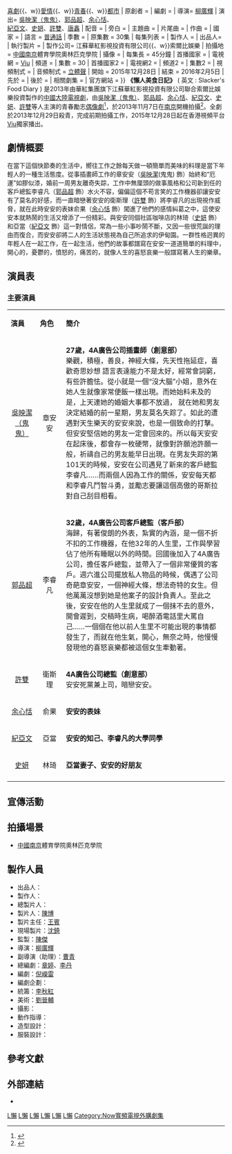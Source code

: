 {{電視節目信息框
| 名稱 = 懶人美食日記
| 原名 = Slacker's Food Diary
| 英文名稱 = 
| 圖片 = [[File:懶人美食日記.jpg|320px]]
| 圖說 =
| 類型= [[時裝|時裝]]{{、w}}[[喜劇|喜劇]]{{、w}}[[愛情|愛情]]{{、w}}[[青春|青春]]{{、w}}[[都市|都市]]
| 原創者 =
| 編劇 = 
| 導演= [[柳廣輝|柳廣輝]]
| 演出= [[吳映潔|吳映潔（鬼鬼）]]、[[郭品超|郭品超]]、[[余心恬|余心恬]]、<br>[[紀亞文|紀亞文]]、[[史妍|史妍]]、[[許雙|許雙]]、[[唐鑫|唐鑫]]
| 配音 =
| 旁白 =
| 主題曲 =
| 片尾曲 =
| 作曲 =
| 國家 = {{CHN}}
| 語言 = [[普通話|普通話]]
| 季數 =
| 原集數 = 30集
| 每集列表 =
| 製作人 = 
| 出品人= 
| 執行製片 =
| 製作公司= {{Nowrap begin}}江蘇華紅影視投資有限公司{{、w}}索爾比娛樂{{Nowrap end }}
| 拍攝地= [[中國|中國]][[南京|南京]]體育學院奧林匹克學院
| 攝像 =
| 每集長 = 45分鐘
| 首播國家 ={{HKG}}
| 電視網 = [[Viu|Viu]]
| 頻道 =
| 集數 = 30
| 首播國家2 ={{PRC}}
| 電視網2 =
| 頻道2 =
| 集數2 = 
| 視頻制式 =
| 音頻制式 = [[立體聲|立體聲]]
| 開始 = 2015年12月28日
| 結束 = 2016年2月5日
| 先於 =
| 後於 =
| 相關劇集 =
| 官方網站 =
}}
'''《懶人美食日記》''' ( 英文 : Slacker's Food Diary ) 是2013年由華紅集團旗下江蘇華紅影視投資有限公司聯合索爾比娛樂投資製作的[[中國大陸|中國大陸]][[電視劇|電視劇]]，由[[吳映潔|吳映潔（鬼鬼）]]、[[郭品超|郭品超]]、[[余心恬|余心恬]]、[[紀亞文|紀亞文]]、[[史妍|史妍]]、[[許雙|許雙]]等人主演的青春勵志[[偶像劇|偶像劇]]<ref>{{cite news| title=吳映潔曬《懶人美食日記》定妝照 搭檔郭品超受期待| url=http://www.jxntv.cn/ent/pages/20131105/66586.shtml| publisher=江西網絡廣播電視台| date=2013-11-05| deadurl=yes| archiveurl=https://web.archive.org/web/20140227150027/http://www.jxntv.cn/ent/pages/20131105/66586.shtml| archivedate=2014-02-27}}</ref>，於2013年11月7日在[[南京|南京]]開機拍攝<ref>{{cite news| title=《懶人美食日記》熱拍 鬼鬼吳映潔郭品超俏皮互動| url=http://www.jxntv.cn/ent/pages/20131113/67209.shtml| publisher=江西網絡廣播電視台| date=2013-11-13| deadurl=yes| archiveurl=https://web.archive.org/web/20131115100006/http://www.jxntv.cn/ent/pages/20131113/67209.shtml| archivedate=2013-11-15}}</ref>。全劇於2013年12月29日殺青，完成前期拍攝工作，2015年12月28日起在香港視頻平台[[Viu|Viu]]獨家播出。

==劇情概要==
在當下這個快節奏的生活中，嚮往工作之餘每天做一頓簡單而美味的料理是當下年輕人的一種生活態度。從事插畫師工作的章安安（[[吳映潔|吳映潔]](鬼鬼) 飾）始終和“厄運”如膠似漆，婚前一周男友離奇失踪，工作中無厘頭的做事風格和公司新到任的客戶總監李睿凡（[[郭品超|郭品超]] 飾）水火不容，偏偏這個不苟言笑的工作機器卻讓安安有了莫名的好感，而一直暗戀著安安的衛斯理（[[許雙|許雙]] 飾）將李睿凡的出現視作威脅，就在此時安安的表妹俞果（[[余心恬|余心恬]] 飾）闖進了他們的感情糾葛之中，這使安安本就熱鬧的生活又增添了一份精彩。與安安同個社區咖啡店的林琦（[[史妍|史妍]] 飾）和亞當（[[紀亞文|紀亞文]] 飾）這一對情侶，常為一些小事吵鬧不斷，又因一些很荒誕的理由而復合，而安安卻將二人的生活狀態視為自己所追求的伊甸園。一群性格迥異的年輕人在一起工作，在一起生活，他們的故事都譜寫在安安一道道簡單的料理中，開心的，憂鬱的，憤怒的，痛苦的，就像人生的喜怒哀樂一般譜寫著人生的樂章。

==演員表==
=== 主要演員 ===
{|class="wikitable " width="70%"
|- style="background:cornflowerblue; color:white" align=center
|style="width:8%"|'''演員'''||style="width:8%"|'''角色'''||style="width:50%"|'''簡介'''
|-
|<center>[[吳映潔|吳映潔<br>（鬼鬼）]]||<center>章安安||'''27歲，4A廣告公司插畫師（創意部）'''<br/>樂觀，積極，善良，神經大條，先天性拖延症，喜歡奇思妙想
語言表達能力不是太好，經常會詞窮，有些許膽怯。從小就是一個“沒大腦”小姐，意外在她人生就像家常便飯一樣出現。而她始料未及的是，上天連她的婚姻大事都不放過，
就在她和男友決定結婚的前一星期，男友莫名失踪了。如此的遭遇對天生樂天的安安來說，也是一個致命的打擊。但安安堅信她的男友一定會回來的。所以每天安安在起床後，都會存一枚硬幣，就像對許願池許願一般，祈禱自己的男友能早日出現。在男友失踪的第101天的時候，安安在公司遇見了新來的客戶總監李睿凡……而兩個人因為工作的關係，安安每天都和李睿凡鬥智斗勇，並勵志要讓這個高傲的哥斯拉對自己刮目相看。
|-
|<center>[[郭品超|郭品超]]||<center>李睿凡||'''32歲，4A廣告公司客戶總監（客戶部）'''<br/>海歸，有著俊朗的外表，紮實的內涵，是一個不折不扣的工作機器，在他32年的人生里，工作與學習佔了他所有睡眠以外的時間。回國後加入了4A廣告公司，擔任客戶總監，並帶入了一個非常優質的客戶。週六進公司擺放私人物品的時候，偶遇了公司奇葩章安安，一個神經大條，想法奇特的女生。但他萬萬沒想到她是他案子的設計負責人。至此之後，安安在他的人生里就成了一個抹不去的意外，開會遲到，交稿時生病，喝醉酒電話里大罵自己……一個個在他以前人生里不可能出現的事情都發生了，而就在他生氣，開心，無奈之時，他慢慢發現他的喜怒哀樂都被這個女生牽動著。
|-
|<center>[[許雙|許雙]]||<center>衛斯理||'''4A廣告公司總監（創意部）'''<br/>安安死黨兼上司，暗戀安安。
|-
|<center>[[余心恬|余心恬]]||<center>俞果||'''安安的表妹'''
|-
|<center>[[紀亞文|紀亞文]]||<center>亞當||'''安安的知己、李睿凡的大學同學'''
|-
|<center>[[史妍|史妍]]||<center>林琦||'''亞當妻子、安安的好朋友'''
|-
|}

== 宣傳活動 ==

== 拍攝場景 ==
*[[中國|中國]][[南京|南京]]體育學院奧林匹克學院

== 製作人員 ==
*出品人：
*製作人：
*總製片人：
*製片人：[[陳博|陳博]]
*製片主任：[[王賓|王賓]]
*現場製片：[[沈錡|沈錡]]
*監製：[[陳傑|陳傑]]
*導演：[[柳廣輝|柳廣輝]]
*副導演（助理）：[[曹青|曹青]]
*總編劇：[[章婷|章婷]]、[[李丹|李丹]]
*編劇：[[倪嶸雷|倪嶸雷]]
*編劇企劃：
*統籌：[[李秋紅|李秋紅]]
*美術：[[劉晉輔|劉晉輔]]
*攝影：
*動作指導：
*造型設計：
*服裝設計：

== 參考文獻 ==
{{reflist}}

== 外部連結 ==
*{{Sinaweibo|3881725526|《懶人美食日記》}}

{{電視節目的變遷
|電視台={{HKG}} [[Now觀星台|Now觀星台]]
|播放檔次= 星期一至五 20:30 - 21:30
|節目名稱= 懶人美食日記<br />（2016年8月11日 - 2016年9月21日）
|上一節目= [[吹笛子的男人|吹笛子的男人]]<br />（2016年7月20日 - 2016年8月10日）
|下一節目= [[我的30定律|我的30定律]]<br />（2016年9月22日 - 2016年10月13日）
}}

[[Category:2015年中國電視劇集|L懶]]
[[Category:中國偶像劇|L懶]]
[[Category:中國電視喜劇|L懶]]
[[Category:中國愛情劇|L懶]]
[[Category:職場戀情連續劇|L懶]]
[[Category:飲食題材電視劇|L懶]]
[[Category:Now寬頻電視外購劇集|Category:Now寬頻電視外購劇集]]
